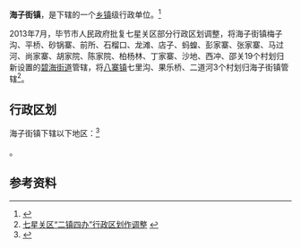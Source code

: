 {{中国乡级行政区|52/05/02/121/000}}

'''海子街镇'''，是{{PRC admin/fullname|52/05/02/121/000|3}}下辖的一个[[乡镇|乡镇]]级行政单位。<ref>{{PRC admin/ref sgc|{{PRC admin/parent|52/05/02/121/000}}}}</ref>

2013年7月，毕节市人民政府批复七星关区部分行政区划调整，将海子街镇梅子沟、平桥、砂锅寨、前所、石榴口、龙滩、店子、蚂蝗、彭家寨、张家寨、马过河、尚家寨、胡家院、陈家院、柏杨林、丁家寨、沙地、西冲、邵关19个村划归新设置的[[碧海街道|碧海街道]]管辖，将[[八寨镇_(毕节市)|八寨镇]]七里沟、果乐桥、二道河3个村划归海子街镇管辖<ref>[http://www.bjwb.gzbj.cn/page/101/2013-08/24/03/2013082403_pdf.pdf 七星关区“二镇四办”行政区划作调整] {{Wayback|url=http://www.bjwb.gzbj.cn/page/101/2013-08/24/03/2013082403_pdf.pdf |date=20170905000933 }}</ref>。

== 行政区划 ==

海子街镇下辖以下地区：<ref>{{PRC admin/ref sgc|52/05/02/121/000}}</ref>

{{PRC admin/children|52/05/02/121/000}}。

== 参考资料 ==

{{reflist}}

{{行政区划小作品}}
{{PRC admin/navcat|52/05/02/121/000}}